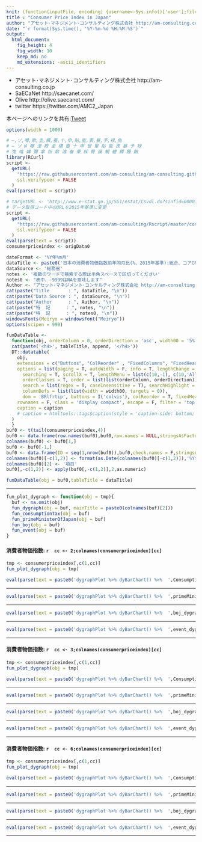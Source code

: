 ```yaml
---
knit: (function(inputFile, encoding) {username<-Sys.info()['user'];fileName<-'defaultPath.csv';pathToFile <-paste0('C:/Users/', username,'/Desktop/pathToCSV/');setwd(pathToFile);buf0<-read.csv(fileName,header = F,skip = 0,stringsAsFactor = F,check.names = F,fileEncoding = 'utf-8');timeStamp<-format(Sys.time(),'%Y%m%d%H%M%S');rmarkdown::render(inputFile, encoding = encoding, output_file = paste0('C:/Users/',username,buf0[2,1],'charts/','am-consulting.co.jp-consumerpriceindexInJapan.html')) })
title : "Consumer Price Index in Japan"
author: "アセット･マネジメント･コンサルティング株式会社 http://am-consulting.co.jp"
date: "`r format(Sys.time(), '%Y-%m-%d %H:%M:%S')`"
output: 
  html_document:
    fig_height: 4
    fig_width: 10
    keep_md: no
    md_extensions: -ascii_identifiers 
---
```


<link href="http://knowledgevault.saecanet.com/components/rmarkdown-html.css" rel="stylesheet"> 
<style>
.main-container {
	max-width: 1000px;
	margin-left: auto;
	margin-right: auto;
}
table{
 white-space: nowrap;
}
</style>

- アセット･マネジメント･コンサルティング株式会社 http://am-consulting.co.jp
- SaECaNet http://saecanet.com/
- Olive http://olive.saecanet.com/
- twitter https://twitter.com/AMC2_Japan

本ページへのリンクを共有:<a href="https://twitter.com/share" class="twitter-share-button" data-via="AMC2_Japan" data-size="large">Tweet</a> <script>!function(d,s,id){var js,fjs=d.getElementsByTagName(s)[0],p=/^http:/.test(d.location)?'http':'https';if(!d.getElementById(id)){js=d.createElement(s);js.id=id;js.src=p+'://platform.twitter.com/widgets.js';fjs.parentNode.insertBefore(js,fjs);}}(document, 'script', 'twitter-wjs');</script>

```r
options(width = 1000)
```

```r
# ―,ソ,噂,欺,圭,構,蚕,十,申,貼,能,表,暴,予,禄,兔
# ― ソ Ы 噂 浬 欺 圭 構 蚕 十 申 曾 箪 貼 能 表 暴 予 禄
# 兔 喀 媾 彌 拿 杤 歃 濬 畚 秉 綵 臀 藹 觸 軆 鐔 饅 鷭		
library(RCurl)
script <-
  getURL(
    "https://raw.githubusercontent.com/am-consulting/am-consulting.github.io/master/R-dygraphsFunction.r",
    ssl.verifypeer = FALSE
  )
eval(parse(text = script))
```

```r
# targetURL <- 'http://www.e-stat.go.jp/SG1/estat/Csvdl.do?sinfid=000031431706' # 中分類指数 前年同月比（1971年1月～最新月）
# データ取得コード中のURLを2015年基準に変更
script <-
  getURL(
    "https://raw.githubusercontent.com/am-consulting/Rscript/master/consumerPriceIndexofJapan.r",
    ssl.verifypeer = FALSE
  )
eval(parse(text = script))
consumerpriceindex <- origData0
```

```r
dateFormat <- '%Y年%m月'
dataTitle <- paste0('日本の消費者物価指数前年同月比(%、2015年基準):総合、コアCPI、コアコアCPI - ',format(tail(consumerpriceindex[,1],1),dateFormat))
dataSource <- '総務省'
notes <- '複数のワードで検索する際は半角スペースで区切ってください'
notes0 <- "表中、-9999はNAを意味します"
Author <- "アセット･マネジメント･コンサルティング株式会社 http://am-consulting.co.jp"
cat(paste("Title       : ", dataTitle, "\n"))
cat(paste("Data Source : ", dataSource, "\n"))
cat(paste("Author      : ", Author, "\n"))
cat(paste("特  記      : ", notes, "\n"))
cat(paste("特  記      : ", notes0, "\n"))
windowsFonts(Meiryo = windowsFont("Meiryo"))
options(scipen = 999)
```

```r
funDataTable <- 
  function(obj, orderColumn = 0, orderDirection = 'asc', width00 = '5%', caption = '', tableTitle = '', append = '') {
  cat(paste('<h4>', tableTitle, append, '</h4>'))  
  DT::datatable(
    obj,
    extensions = c("Buttons", "ColReorder" , "FixedColumns", "FixedHeader"),
    options = list(paging = T, autoWidth = F, info = T, lengthChange = T, ordering = T,
      searching = T, scrollX = T, lengthMenu = list(c(10,-1), c(10,'All')),
      orderClasses = T, order = list(list(orderColumn, orderDirection)), 
      search = list(regex = T, caseInsensitive = T), searchHighlight = T,
      columnDefs = list(list(width = width00, targets = 0)),
      dom = 'BRlfrtip', buttons = I('colvis'), colReorder = T, fixedHeader = T, fixedColumns = list(leftColumns = 2)),
    rownames = F, class = 'display compact', escape = F, filter = 'top', 
    caption = caption
    # caption = htmltools::tags$caption(style = 'caption-side: bottom; text-align: center;','Table ', htmltools::em(caption))
  )  
  }
buf0 <- t(tail(consumerpriceindex,4))
buf0 <- data.frame(row.names(buf0),buf0,row.names = NULL,stringsAsFactors = F,check.names = F)
colnames(buf0) <- buf0[1,] 
buf0 <- buf0[-1,]
buf0 <- data.frame(ID = seq(1,nrow(buf0)),buf0,check.names = F,stringsAsFactors = F,row.names=NULL)
colnames(buf0)[-c(1,2)] <- format(as.Date(colnames(buf0)[-c(1,2)]),'%Y年%m月')
colnames(buf0)[2] <- '項目'
buf0[,-c(1,2)] <- apply(buf0[,-c(1,2)],2,as.numeric)

funDataTable(obj = buf0,tableTitle = dataTitle)
```

***

```r
fun_plot_dygraph <- function(obj = tmp){
  buf <- na.omit(obj)  
  fun_dygraph(obj = buf, mainTitle = paste0(colnames(buf)[2]))
  fun_consumptionTax(obj = buf)
  fun_primeMinisterOfJapan(obj = buf)
  fun_boj(obj = buf)
  fun_event(obj = buf)
}
```

#### 消費者物価指数: `r  cc <- 2;colnames(consumerpriceindex)[cc]`

```r
tmp <- consumerpriceindex[,c(1,cc)]
fun_plot_dygraph(obj = tmp)
```

```r
eval(parse(text = paste0('dygraphPlot %>% dyBarChart() %>%  ',ConsumptionTax)))
```

***

```r
eval(parse(text = paste0('dygraphPlot %>% dyBarChart() %>%  ',primeMinisterOfJapan_dygraph)))
```

***

```r
eval(parse(text = paste0('dygraphPlot %>% dyBarChart() %>%  ',boj_dygraph)))
```

***

```r
eval(parse(text = paste0('dygraphPlot %>% dyBarChart() %>%  ',event_dygraph_point,' %>%  ',event_dygraph_range)))
```

***
#### 消費者物価指数: `r  cc <- 3;colnames(consumerpriceindex)[cc]`

```r
tmp <- consumerpriceindex[,c(1,cc)]
fun_plot_dygraph(obj = tmp)
```

```r
eval(parse(text = paste0('dygraphPlot %>% dyBarChart() %>%  ',ConsumptionTax)))
```

***

```r
eval(parse(text = paste0('dygraphPlot %>% dyBarChart() %>%  ',primeMinisterOfJapan_dygraph)))
```

***

```r
eval(parse(text = paste0('dygraphPlot %>% dyBarChart() %>%  ',boj_dygraph)))
```

***

```r
eval(parse(text = paste0('dygraphPlot %>% dyBarChart() %>%  ',event_dygraph_point,' %>%  ',event_dygraph_range)))
```

***
#### 消費者物価指数: `r  cc <- 6;colnames(consumerpriceindex)[cc]`

```r
tmp <- consumerpriceindex[,c(1,cc)]
fun_plot_dygraph(obj = tmp)
```

```r
eval(parse(text = paste0('dygraphPlot %>% dyBarChart() %>%  ',ConsumptionTax)))
```

***

```r
eval(parse(text = paste0('dygraphPlot %>% dyBarChart() %>%  ',primeMinisterOfJapan_dygraph)))
```

***

```r
eval(parse(text = paste0('dygraphPlot %>% dyBarChart() %>%  ',boj_dygraph)))
```

***

```r
eval(parse(text = paste0('dygraphPlot %>% dyBarChart() %>%  ',event_dygraph_point,' %>%  ',event_dygraph_range)))
```

***

<script>
  (function(i,s,o,g,r,a,m){i['GoogleAnalyticsObject']=r;i[r]=i[r]||function(){
  (i[r].q=i[r].q||[]).push(arguments)},i[r].l=1*new Date();a=s.createElement(o),
  m=s.getElementsByTagName(o)[0];a.async=1;a.src=g;m.parentNode.insertBefore(a,m)
  })(window,document,'script','https://www.google-analytics.com/analytics.js','ga');

  ga('create', 'UA-3077339-5', 'auto');
  ga('send', 'pageview');

</script>
